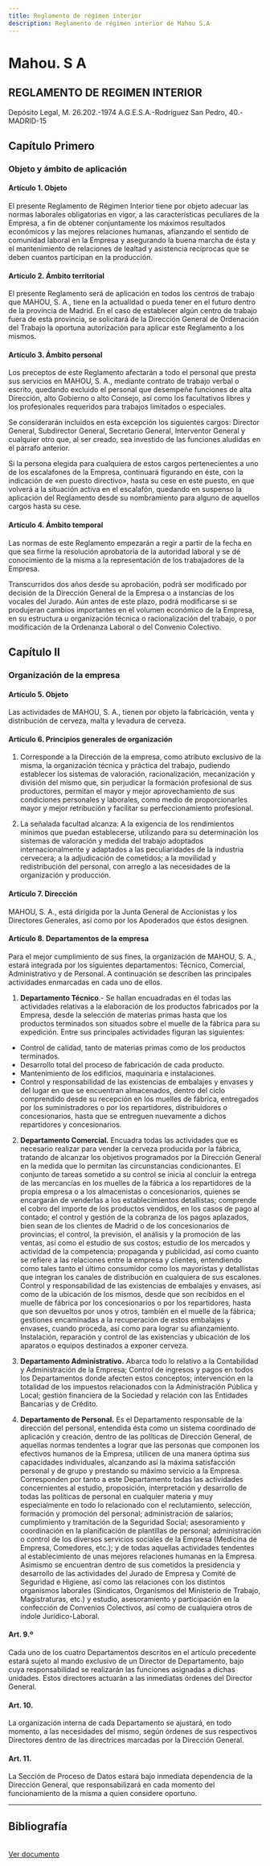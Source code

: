 ```yaml
---
title: Reglamento de régimen interior
description: Reglamento de régimen interior de Mahou S.A
---
```


# Mahou. S A

## REGLAMENTO DE REGIMEN INTERIOR

Depósito Legal, M. 26.202.-1974
A.G.E.S.A.-Rodríguez San Pedro, 40.-MADRID-15

## Capítulo Primero
### Objeto y ámbito de aplicación

#### Artículo 1. Objeto
El presente Reglamento de Régimen Interior tiene por objeto adecuar las normas laborales obligatorias en vigor, a las características peculiares de la Empresa, a fin de obtener conjuntamente los máximos resultados económicos y las mejores relaciones humanas, afianzando el sentido de comunidad laboral en la Empresa y asegurando la buena marcha de ésta y el mantenimiento de relaciones de lealtad y asistencia recíprocas que se deben cuantos participan en la producción.

#### Artículo 2. Ámbito territorial
El presente Reglamento será de aplicación en todos los centros de trabajo que MAHOU, S. A., tiene en la actualidad o pueda tener en el futuro dentro de la provincia de Madrid. En el caso de establecer algún centro de trabajo fuera de esta provincia, se solicitará de la Dirección General de Ordenación del Trabajo la oportuna autorización para aplicar este Reglamento a los mismos.

#### Artículo 3. Ámbito personal
Los preceptos de este Reglamento afectarán a todo el personal que presta sus servicios en MAHOU, S. A., mediante contrato de trabajo verbal o escrito, quedando excluido el personal que desempeñe funciones de alta Dirección, alto Gobierno o alto Consejo, así como los facultativos libres y los profesionales requeridos para trabajos limitados o especiales.

Se considerarán incluidos en esta excepción los siguientes cargos: Director General, Subdirector General, Secretario General, Interventor General y cualquier otro que, al ser creado, sea investido de las funciones aludidas en el párrafo anterior.

Si la persona elegida para cualquiera de estos cargos pertenecientes a uno de los escalafones de la Empresa, continuará figurando en éste, con la indicación de «en puesto directivo», hasta su cese en este puesto, en que volverá a la situación activa en el escalafón, quedando en suspenso la aplicación del Reglamento desde su nombramiento para alguno de aquellos cargos hasta su cese.

#### Artículo 4. Ámbito temporal
Las normas de este Reglamento empezarán a regir a partir de la fecha en que sea firme la resolución aprobatoria de la autoridad laboral y se dé conocimiento de la misma a la representación de los trabajadores de la Empresa.

Transcurridos dos años desde su aprobación, podrá ser modificado por decisión de la Dirección General de la Empresa o a instancias de los vocales del Jurado. Aún antes de este plazo, podrá modificarse si se produjeran cambios importantes en el volumen económico de la Empresa, en su estructura u organización técnica o racionalización del trabajo, o por modificación de la Ordenanza Laboral o del Convenio Colectivo.

## Capítulo II
### Organización de la empresa

#### Artículo 5. Objeto
Las actividades de MAHOU, S. A., tienen por objeto la fabricación, venta y distribución de cerveza, malta y levadura de cerveza.

#### Artículo 6. Principios generales de organización
1) Corresponde a la Dirección de la empresa, como atributo exclusivo de la misma, la organización técnica y práctica del trabajo, pudiendo establecer los sistemas de valoración, racionalización, mecanización y división del mismo que, sin perjudicar la formación profesional de sus productores, permitan el mayor y mejor aprovechamiento de sus condiciones personales y laborales, como medio de proporcionarles mayor y mejor retribución y facilitar su perfeccionamiento profesional.

2) La señalada facultad alcanza: A la exigencia de los rendimientos mínimos que puedan establecerse, utilizando para su determinación los sistemas de valoración y medida del trabajo adoptados internacionalmente y adaptados a las peculiaridades de la industria cervecera; a la adjudicación de cometidos; a la movilidad y redistribución del personal, con arreglo a las necesidades de la organización y producción.

#### Artículo 7. Dirección
MAHOU, S. A., está dirigida por la Junta General de Accionistas y los Directores Generales, así como por los Apoderados que éstos designen.

#### Artículo 8. Departamentos de la empresa
Para el mejor cumplimiento de sus fines, la organización de MAHOU, S. A., estará integrada por los siguientes departamentos: Técnico, Comercial, Administrativo y de Personal. A continuación se describen las principales actividades enmarcadas en cada uno de ellos.

1. **Departamento Técnico**.- Se hallan encuadradas en él todas las actividades relativas a la elaboración de los productos fabricados por la Empresa, desde la selección de materias primas hasta que los productos terminados son situados sobre el muelle de la fábrica para su expedición. Entre sus principales actividades figuran las siguientes:
- Control de calidad, tanto de materias primas como de los productos terminados.
- Desarrollo total del proceso de fabricación de cada producto.
- Mantenimiento de los edificios, maquinaria e instalaciones.
- Control y responsabilidad de las existencias de embalajes y envases y del lugar en que se encuentran almacenados, dentro del ciclo comprendido desde su recepción en los muelles de fábrica, entregados por los suministradores o por los repartidores, distribuidores o concesionarios, hasta que se entreguen nuevamente a dichos repartidores y concesionarios.

2. **Departamento Comercial.**
Encuadra todas las actividades que es necesario realizar para vender la cerveza producida por la fábrica, tratando de alcanzar los objetivos programados por la Dirección General en la medida que lo permitan las circunstancias condicionantes. El conjunto de tareas sometido a su control se inicia al concluir la entrega de las mercancías en los muelles de la fábrica a los repartidores de la propia empresa o a los almacenistas o concesionarios, quienes se encargarán de venderlas a los establecimientos detallistas; comprende el cobro del importe de los productos vendidos, en los casos de pago al contado; el control y gestión de la cobranza de los pagos aplazados, bien sean de los clientes de Madrid o de los concesionarios de provincias; el control, la previsión, el análisis y la promoción de las ventas, así como el estudio de sus costos; estudio de los mercados y actividad de la competencia; propaganda y publicidad, así como cuanto se refiere a las relaciones entre la empresa y clientes, entendiendo como tales tanto el último consumidor como los mayoristas y detallistas que integran los canales de distribución en cualquiera de sus escalones. Control y responsabilidad de las existencias de embalajes y envases, así como de la ubicación de los mismos, desde que son recibidos en el muelle de fábrica por los concesionarios o por los repartidores, hasta que son devueltos por unos y otros, también en el muelle de la fábrica; gestiones encaminadas a la recuperación de estos embalajes y envases, cuando proceda, así como para lograr su afianzamiento. Instalación, reparación y control de las existencias y ubicación de los aparatos o equipos destinados a exponer cerveza.

3. **Departamento Administrativo.**
Abarca todo lo relativo a la Contabilidad y Administración de la Empresa; Control de ingresos y pagos en todos los Departamentos donde afecten estos conceptos; intervención en la totalidad de los impuestos relacionados con la Administración Pública y Local; gestión financiera de la Sociedad y relación con las Entidades Bancarias y de Crédito.

4. **Departamento de Personal.**
Es el Departamento responsable de la dirección del personal, entendida ésta como un sistema coordinado de aplicación y creación, dentro de las políticas de Dirección General, de aquellas normas tendentes a lograr que las personas que componen los efectivos humanos de la Empresa, utilicen de una manera óptima sus capacidades individuales, alcanzando así la máxima satisfacción personal y de grupo y prestando su máximo servicio a la Empresa.
Corresponden por tanto a este Departamento todas las actividades concernientes al estudio, proposición, interpretación y desarrollo de todas las políticas de personal en cualquier materia y muy especialmente en todo lo relacionado con el reclutamiento, selección, formación y promoción del personal; administración de salarios; cumplimiento y tramitación de la Seguridad Social; asesoramiento y coordinación en la planificación de plantillas de personal; administración o control de los diversos servicios sociales de la Empresa (Medicina de Empresa, Comedores, etc.); y de todas aquellas actividades tendentes al establecimiento de unas mejores relaciones humanas en la Empresa.
Asimismo se encuentran dentro de sus cometidos la presidencia y desarrollo de las actividades del Jurado de Empresa y Comité de Seguridad e Higiene, así como las relaciones con los distintos organismos laborales (Sindicatos, Organismos del Ministerio de Trabajo, Magistraturas, etc.) y estudio, asesoramiento y participación en la confección de Convenios Colectivos, así como de cualquiera otros de índole Jurídico-Laboral.

#### Art. 9.º
Cada uno de los cuatro Departamentos descritos en el artículo precedente estará sujeto al mando exclusivo de un Director de Departamento, bajo cuya responsabilidad se realizarán las funciones asignadas a dichas unidades. Estos directores actuarán a las inmediatas órdenes del Director General.

#### Art. 10.
La organización interna de cada Departamento se ajustará, en todo momento, a las necesidades del mismo, según órdenes de sus respectivos Directores dentro de las directrices marcadas por la Dirección General.

#### Art. 11.
La Sección de Proceso de Datos estará bajo inmediata dependencia de la Dirección General, que responsabilizará en cada momento del funcionamiento de la misma a quien considere oportuno.

---
## Bibliografía
<br />
<a href="https://online.fliphtml5.com/bmjes/trxh/#p=1" target="_blank">Ver documento</a>
